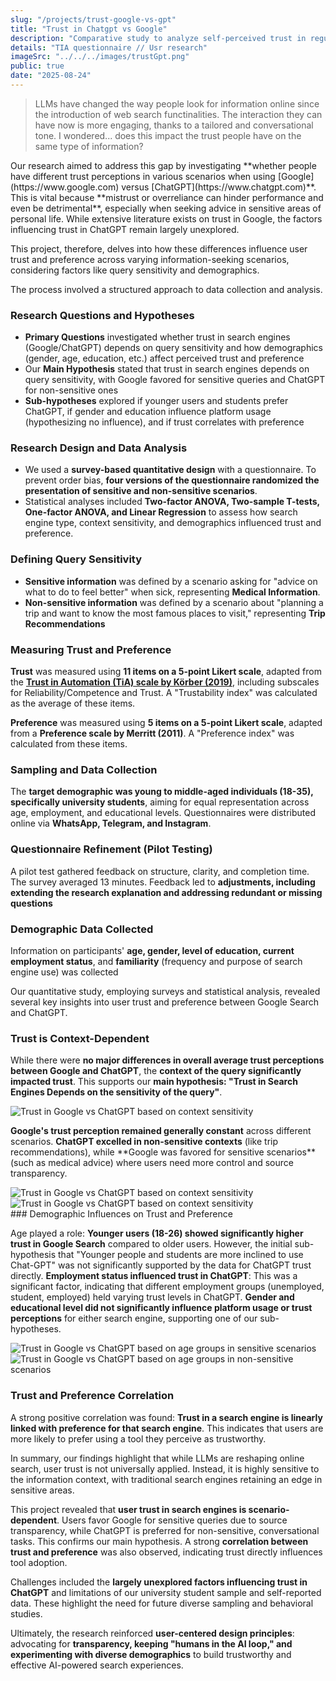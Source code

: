 ```yaml
---
slug: "/projects/trust-google-vs-gpt"
title: "Trust in Chatgpt vs Google"
description: "Comparative study to analyze self-perceived trust in regular search engines and large language models"
details: "TIA questionnaire // Usr research"
imageSrc: "../../../images/trustGpt.png"
public: true
date: "2025-08-24"
---
```



> LLMs have changed the way people look for information online since the introduction of web search functinalities. The interaction they can have now is more engaging, thanks to a tailored and conversational tone. I wondered... does this impact the trust people have on the same type of information?

<FoldableHeading title="Challenge">
Our research aimed to address this gap by investigating **whether people have different trust perceptions in various scenarios when using [Google](https://www.google.com) versus [ChatGPT](https://www.chatgpt.com)**. This is vital because **mistrust or overreliance can hinder performance and even be detrimental**, especially when seeking advice in sensitive areas of personal life. While extensive literature exists on trust in Google, the factors influencing trust in ChatGPT remain largely unexplored.

This project, therefore, delves into how these differences influence user trust and preference across varying information-seeking scenarios, considering factors like query sensitivity and demographics.

</FoldableHeading>

<FoldableHeading title="Research/Process">

The process involved a structured approach to data collection and analysis.

### Research Questions and Hypotheses

- **Primary Questions** investigated whether trust in search engines (Google/ChatGPT) depends on query sensitivity and how demographics (gender, age, education, etc.) affect perceived trust and preference
- Our **Main Hypothesis** stated that trust in search engines depends on query sensitivity, with Google favored for sensitive queries and ChatGPT for non-sensitive ones
- **Sub-hypotheses** explored if younger users and students prefer ChatGPT, if gender and education influence platform usage (hypothesizing no influence), and if trust correlates with preference

### Research Design and Data Analysis

- We used a **survey-based quantitative design** with a questionnaire. To prevent order bias, **four versions of the questionnaire randomized the presentation of sensitive and non-sensitive scenarios**.
- Statistical analyses included **Two-factor ANOVA, Two-sample T-tests, One-factor ANOVA, and Linear Regression** to assess how search engine type, context sensitivity, and demographics influenced trust and preference.

### Defining Query Sensitivity

- **Sensitive information** was defined by a scenario asking for "advice on what to do to feel better" when sick, representing **Medical Information**.
- **Non-sensitive information** was defined by a scenario about "planning a trip and want to know the most famous places to visit," representing **Trip Recommendations**

### Measuring Trust and Preference

**Trust** was measured using **11 items on a 5-point Likert scale**, adapted from the **[Trust in Automation (TiA) scale by Körber (2019)](https://github.com/moritzkoerber/TiA_Trust_in_Automation_Questionnaire)**, including subscales for Reliability/Competence and Trust. A "Trustability index" was calculated as the average of these items.

**Preference** was measured using **5 items on a 5-point Likert scale**, adapted from a **Preference scale by Merritt (2011)**. A "Preference index" was calculated from these items.

### Sampling and Data Collection

The **target demographic was young to middle-aged individuals (18-35), specifically university students**, aiming for equal representation across age, employment, and educational levels.
Questionnaires were distributed online via **WhatsApp, Telegram, and Instagram**.

### Questionnaire Refinement (Pilot Testing)

A pilot test gathered feedback on structure, clarity, and completion time. The survey averaged 13 minutes.
Feedback led to **adjustments, including extending the research explanation and addressing redundant or missing questions**

### Demographic Data Collected

Information on participants' **age, gender, level of education, current employment status**, and **familiarity** (frequency and purpose of search engine use) was collected

</FoldableHeading>
<FoldableHeading title="Synthesis">

Our quantitative study, employing surveys and statistical analysis, revealed several key insights into user trust and preference between Google Search and ChatGPT.

### Trust is Context-Dependent

While there were **no major differences in overall average trust perceptions between Google and ChatGPT**, the **context of the query significantly impacted trust**.
This supports our **main hypothesis: "Trust in Search Engines Depends on the sensitivity of the query"**.

<img
  src={trust_context}
  alt="Trust in Google vs ChatGPT based on context sensitivity"
  title="Trust in Google vs ChatGPT based on context sensitivity"
  caption="Trust in Google vs ChatGPT based on context sensitivity"
/>

**Google's trust perception remained generally constant** across different scenarios.
**ChatGPT excelled in non-sensitive contexts** (like trip recommendations), while \*\*Google was favored for sensitive scenarios\*\* (such as medical advice) where users need more control and source transparency.

<div
  style={{
    display: "flex",
    flexDirection: "row",
    gap: "20px",
    alignItems: "center",
    img: { margin: 0 },
  }}
>
  <img
    src={prefTrustMed}
    alt="Trust in Google vs ChatGPT based on context sensitivity"
    title="Trust in Google vs ChatGPT based on context sensitivity"
    caption="Trust in Google vs ChatGPT based on context sensitivity"
  />
  <img
    src={prefTrustTrip}
    alt="Trust in Google vs ChatGPT based on context sensitivity"
    title="Trust in Google vs ChatGPT based on context sensitivity"
    caption="Trust in Google vs ChatGPT based on context sensitivity"
  />
</div>
### Demographic Influences on Trust and Preference

Age played a role: **Younger users (18-26) showed significantly higher trust in Google Search** compared to older users. However, the initial sub-hypothesis that "Younger people and students are more inclined to use Chat-GPT" was not significantly supported by the data for ChatGPT trust directly.
**Employment status influenced trust in ChatGPT**: This was a significant factor, indicating that different employment groups (unemployed, student, employed) held varying trust levels in ChatGPT.
**Gender and educational level did not significantly influence platform usage or trust perceptions** for either search engine, supporting one of our sub-hypotheses.

<div
  style={{
    display: "flex",
    flexDirection: "row",
    gap: "20px",
    alignItems: "center",
    img: { margin: 0 },
  }}
>
  <img
    src={ageMedical}
    alt="Trust in Google vs ChatGPT based on age groups in sensitive scenarios"
    title="Trust in Google vs ChatGPT based on age groups in sensitive scenarios"
    caption="Trust in Google vs ChatGPT based on age groups in sensitive scenarios"
  />
  <img
    src={ageTrip}
    alt="Trust in Google vs ChatGPT based on age groups in non-sensitive scenarios"
    title="Trust in Google vs ChatGPT based on age groups in non-sensitive scenarios"
    caption="Trust in Google vs ChatGPT based on age groups in non-sensitive scenarios"
  />
</div>

### Trust and Preference Correlation

A strong positive correlation was found: **Trust in a search engine is linearly linked with preference for that search engine**. This indicates that users are more likely to prefer using a tool they perceive as trustworthy.

In summary, our findings highlight that while LLMs are reshaping online search, user trust is not universally applied. Instead, it is highly sensitive to the information context, with traditional search engines retaining an edge in sensitive areas.

</FoldableHeading>
<FoldableHeading title="Reflection">

This project revealed that **user trust in search engines is scenario-dependent**. Users favor Google for sensitive queries due to source transparency, while ChatGPT is preferred for non-sensitive, conversational tasks. This confirms our main hypothesis. A strong **correlation between trust and preference** was also observed, indicating trust directly influences tool adoption.

Challenges included the **largely unexplored factors influencing trust in ChatGPT** and limitations of our university student sample and self-reported data. These highlight the need for future diverse sampling and behavioral studies.

Ultimately, the research reinforced **user-centered design principles**: advocating for **transparency, keeping "humans in the AI loop," and experimenting with diverse demographics** to build trustworthy and effective AI-powered search experiences.

</FoldableHeading>
